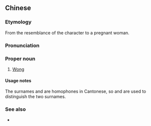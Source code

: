 {{also|大肚黄}}
==Chinese==
{{zh-forms|s=大肚黄|type=21|pregnant|Wong; Huang (surname)|lit=pregnant Wong}}

===Etymology===
From the resemblance of the character {{zh-l|黃|tr=-}} to a pregnant woman.

===Pronunciation===
{{zh-pron
|c=daai6 tou5 wong4-2
|ca=zh-yue-大肚黃.ogg
|cat=pn
}}

===Proper noun===
{{zh-proper noun}}

# {{lb|zh|Cantonese}} [[Wong]] {{gloss|surname}}
#: {{zh-x|你 姓 大肚黃{wong4-2} 定係 三劃王 呀？|Is your surname "pregnant Wong" or "three-stroked Wong"?|C}}

====Usage notes====
The surnames {{zh-l|黃|tr=-}} and {{zh-l|*王}} are homophones in Cantonese, so {{zh-l|大肚黃}} and {{zh-l|三劃王|saam1 waak6 wong4}} are used to distinguish the two surnames.

===See also===
* {{zh-l|三劃王}}